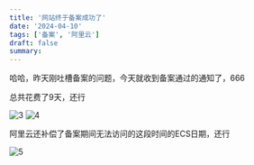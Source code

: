 ```yaml
---
title: '网站终于备案成功了'
date: '2024-04-10'
tags: ['备案', '阿里云']
draft: false
summary:
---
```


哈哈，昨天刚吐槽备案的问题，今天就收到备案通过的通知了，666

总共花费了9天，还行

![3](/static/images/blog/2024-4/icp-done/3.png)
![4](/static/images/blog/2024-4/icp-done/4.png)

阿里云还补偿了备案期间无法访问的这段时间的ECS日期，还行

![5](/static/images/blog/2024-4/icp-done/5.png)
